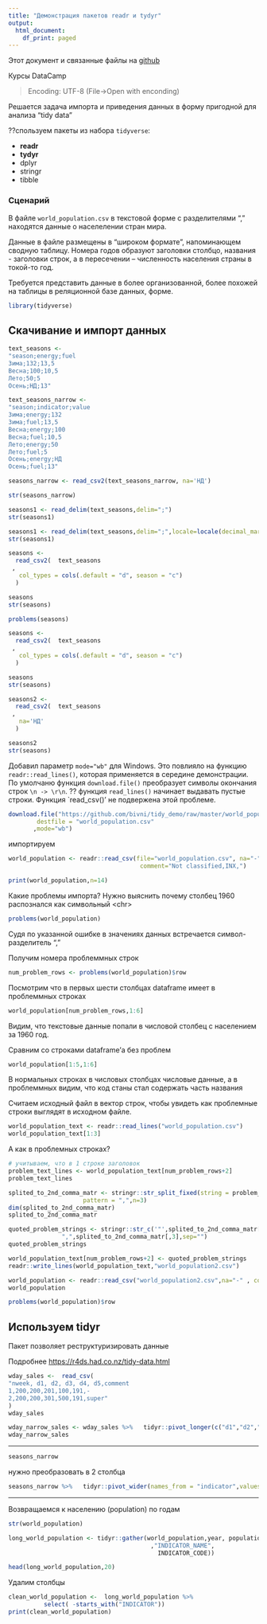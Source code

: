 ```yaml
---
title: "Демонстрация пакетов readr и tydyr"
output:
  html_document:
    df_print: paged
---
```


Этот документ и связанные файлы на [github](https://github.com/bivni/tidy_demo)

Курсы DataCamp  
   

> Encoding: UTF-8  (File->Open with enconding)

Решается задача импорта и приведения данных в форму пригодной для анализа "tidy data"

??спользуем пакеты из набора `tidyverse`:

* **readr**
* **tydyr**
* dplyr
* stringr
* tibble
 
  

### Сценарий 

В файле `world_population.csv` в текстовой форме с разделителями "," находятся данные о населелении стран мира.  

Данные в файле размещены в "широком формате", напоминающем сводную таблицу. Номера годов образуют заголовки столбцо, названия - заголовки строк, а в пересечении -- численность населения страны в токой-то год.

Требуется представить данные в более организованной, более похожей на таблицы в реляционной базе данных, форме.



```r

library(tidyverse)
```



## Скачивание и импорт данных 

```r
text_seasons <-  
"season;energy;fuel
Зима;132;13,5
Весна;100;10,5
Лето;50;5
Осень;НД;13"
```


```r
text_seasons_narrow <-  
"season;indicator;value
Зима;energy;132
Зима;fuel;13,5
Весна;energy;100
Весна;fuel;10,5
Лето;energy;50
Лето;fuel;5
Осень;energy;НД
Осень;fuel;13"
```

```r
seasons_narrow <- read_csv2(text_seasons_narrow, na='НД')

```

```r
str(seasons_narrow)
```

```r
seasons1 <- read_delim(text_seasons,delim=";")
str(seasons1)
```
```r
seasons1 <- read_delim(text_seasons,delim=";",locale=locale(decimal_mark = ","))
str(seasons1)
```


```r
seasons <-
  read_csv2(  text_seasons
 ,
   col_types = cols(.default = "d", season = "c")
  )

seasons
str(seasons)
```

```r
problems(seasons)
```

```r
seasons <-
  read_csv2(  text_seasons
 ,
   col_types = cols(.default = "d", season = "c")
  )

seasons
str(seasons)
```

```r
seasons2 <-
  read_csv2(  text_seasons
 ,
   na='НД'
  )

seasons2
str(seasons)
```


Добавил параметр `mode="wb"` для Windows. Это повлияло на функцию `readr::read_lines()`, которая применяется в середине демонстрации. По умолчаню функция `download.file()`  преобразует символы окончания строк `\n -> \r\n`. ?? функция `read_lines()` начинает выдавать пустые строки. Функция `read_csv()' не подвержена этой проблеме.

```r
download.file("https://github.com/bivni/tidy_demo/raw/master/world_population.csv",
        destfile = "world_population.csv"
       ,mode="wb")

```

импортируем 

```r
world_population <- readr::read_csv(file="world_population.csv", na="-",
                                     comment="Not classified,INX,")
```



```r
print(world_population,n=14)
```

Какие проблемы импорта? Нужно выяснить почему столбец 1960 распознался как символьный \<chr\> 


```r
problems(world_population)

```

Судя по указанной ошибке в значениях данных встречается символ-разделитель ","

Получим номера проблеммных строк 

```r
num_problem_rows <- problems(world_population)$row
```

Посмотрим что в первых шести столбцах dataframe имеет в проблеммных строках 

```r
world_population[num_problem_rows,1:6]
```

Видим, что текстовые данные попали в числовой столбец с населением за 1960 год.  

Сравним со строками dataframe'а без проблем 

```r
world_population[1:5,1:6]
```

В нормальных строках в числовых столбцах числовые данные, а в проблеммных видим, что код станы стал содержать часть названия 

Считаем исходный файл в вектор строк, чтобы увидеть как проблемные строки выглядят в исходном файле. 

```r
world_population_text <- readr::read_lines("world_population.csv")
world_population_text[1:3]
```

А как в проблемных строках?

```r
# учитываем, что в 1 строке заголовок 
problem_text_lines <- world_population_text[num_problem_rows+2] 
problem_text_lines
```

```r
splited_to_2nd_comma_matr <- stringr::str_split_fixed(string = problem_text_lines,
                     pattern = ",",n=3)
dim(splited_to_2nd_comma_matr)
splited_to_2nd_comma_matr
```
```r
quoted_problem_strings <- stringr::str_c('"',splited_to_2nd_comma_matr[,1],",",splited_to_2nd_comma_matr[,2],'"',
               ",",splited_to_2nd_comma_matr[,3],sep="")
quoted_problem_strings
```


```r
world_population_text[num_problem_rows+2] <- quoted_problem_strings
readr::write_lines(world_population_text,"world_population2.csv")
```

```r
world_population <- readr::read_csv("world_population2.csv",na="-" , comment="Not classified,INX,") # escape_backslash=T,delim = ','
world_population

```

```r
problems(world_population)$row
```

## Используем tidyr



Пакет позволяет реструктуризировать данные 

Подробнее <https://r4ds.had.co.nz/tidy-data.html>


```r
wday_sales <-  read_csv(
"nweek, d1, d2, d3, d4, d5,comment
1,200,200,201,100,191,-
2,200,200,301,500,191,super"
)
wday_sales
```

```r
wday_narrow_sales <- wday_sales %>%   tidyr::pivot_longer(c("d1","d2","d3","d4","d5") ,names_to="day", values_to="sales")
wday_narrow_sales
```

* * * 

```r
seasons_narrow
```

нужно преобразовать в 2 столбца

```r
seasons_narrow %>%   tidyr::pivot_wider(names_from = "indicator",values_from="value")
```


* * * 
Возвращаемся к населению (population) по годам 

```r
str(world_population)
```







```r
long_world_population <- tidyr::gather(world_population,year, population, -c("COUNTRY","COUNTRY_CODE"
                                        ,"INDICATOR_NAME",
                                          INDICATOR_CODE))
```



```r
head(long_world_population,20)
```


Удалим столбцы


```r
clean_world_population <-  long_world_population %>% 
          select( -starts_with("INDICATOR")) 
print(clean_world_population)
```


